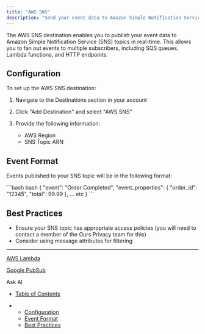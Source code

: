 ```yaml
---
title: "AWS SNS"
description: "Send your event data to Amazon Simple Notification Service (SNS) topics in real-time"
---
```


The AWS SNS destination enables you to publish your event data to Amazon Simple Notification Service (SNS) topics in real-time. This allows you to fan out events to multiple subscribers, including SQS queues, Lambda functions, and HTTP endpoints.

## Configuration

To set up the AWS SNS destination:

1. Navigate to the Destinations section in your account

2. Click "Add Destination" and select "AWS SNS"

3. Provide the following information:

   * AWS Region
   * SNS Topic ARN

## Event Format

Events published to your SNS topic will be in the following format:

<CodeGroup>
  ```bash bash
  {
    "event": "Order Completed",
    "event_properties": {
      "order_id": "12345",
      "total": 99.99
    },
    ... etc
  }
  ```
</CodeGroup>

## Best Practices

* Ensure your SNS topic has appropriate access policies (you will need to contact a member of the Ours Privacy team for this)
* Consider using message attributes for filtering

***

[AWS Lambda](/docs/aws-lambda)

[Google PubSub](/docs/google-pubsub)

Ask AI

* [Table of Contents](#)

* * [Configuration](#configuration)
  * [Event Format](#event-format)
  * [Best Practices](#best-practices)
